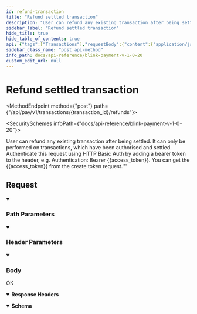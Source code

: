 ```yaml
---
id: refund-transaction
title: "Refund settled transaction"
description: "User can refund any existing transaction after being settled. It can only be performed on transactions, which have been authorised and settled. Authenticate this request using HTTP Basic Auth by adding a bearer token to the header, e.g. Authentication: Bearer {{access_token}}. You can get the {{access_token}} from the create token request.'''"
sidebar_label: "Refund settled transaction"
hide_title: true
hide_table_of_contents: true
api: {"tags":["Transactions"],"requestBody":{"content":{"application/json":{"schema":{"type":"object","x-examples":{"Example 1":{"partial_refund":true,"amount":1.01,"reference":"refund note"}},"properties":{"partial_refund":{"type":"boolean","description":"If the transaction is a partial refund, then it set to be true. Default value is false.","default":false},"amount":{"type":"number","description":"Amount is required if it’s a partial refund. The amount must not be greater than the original received amount minus any already refunded amount."},"reference":{"type":"string","description":"Amount is required if it’s a partial refund. The amount must not be greater than the original received amount minus any already refunded amount."}},"required":["partial_refund"]},"examples":{"Example 1":{"value":{"partial_refund":true,"amount":1.01,"reference":"refund note"}}}}}},"parameters":[{"name":"Authorization","in":"header","schema":{"type":"string"},"example":"Bearer {{access_token}}","description":"Bearer eyJ0eXAiOiJKV1QiLCJhbG..."},{"name":"transaction_id","in":"path","description":"The id of the transaction","schema":{"type":"string"},"required":true},{"schema":{"type":"string"},"in":"header","name":"Content-Type","description":"application/json"}],"responses":{"200":{"description":"OK","headers":{},"content":{"application/json":{"schema":{"type":"object","properties":{"success":{"type":"boolean"},"message":{"type":"string"},"amount":{"type":"integer"},"reference":{"type":"string"},"transaction_id":{"type":"string"}},"x-examples":{"Example 1":{"success":true,"message":"Refunded successfully","amount":"1.01","reference":"refund note","transaction_id":"BL-2349AGB"}}},"example":{"success":true,"message":"Refunded successfully","amount":1,"reference":"Refund settled transaction at 07-09-23 10:05:35","transaction_id":"BL-63U4P14ZR5"}}}}},"operationId":"refund-transaction","description":"User can refund any existing transaction after being settled. It can only be performed on transactions, which have been authorised and settled. Authenticate this request using HTTP Basic Auth by adding a bearer token to the header, e.g. Authentication: Bearer {{access_token}}. You can get the {{access_token}} from the create token request.'''\n","method":"post","path":"/api/pay/v1/transactions/{transaction_id}/refunds","servers":[{"url":"https://secure.blinkpayment.co.uk"},{"url":"https://gateway2.blinkpayment.co.uk"}],"jsonRequestBodyExample":{"partial_refund":false,"amount":0,"reference":"string"},"info":{"title":"Blink Payment v1.0.20","description":"Blink Payment API Docs","version":"1.0.0","contact":{"name":"Blink Payment","email":"developers@blinkpayment.co.uk","url":"blinkpayment.co.uk"},"license":{"name":"MIT License","url":"https://opensource.org/licenses/MIT"}},"postman":{"name":"Refund settled transaction","description":{"content":"User can refund any existing transaction after being settled. It can only be performed on transactions, which have been authorised and settled. Authenticate this request using HTTP Basic Auth by adding a bearer token to the header, e.g. Authentication: Bearer {{access_token}}. You can get the {{access_token}} from the create token request.'''\n","type":"text/plain"},"url":{"path":["api","pay","v1","transactions",":transaction_id","refunds"],"host":["{{baseUrl}}"],"query":[],"variable":[{"disabled":false,"description":{"content":"(Required) The id of the transaction","type":"text/plain"},"type":"any","value":"","key":"transaction_id"}]},"header":[{"key":"Content-Type","value":"application/json"},{"key":"Accept","value":"application/json"}],"method":"POST","body":{"mode":"raw","raw":"\"\"","options":{"raw":{"language":"json"}}}}}
sidebar_class_name: "post api-method"
info_path: docs/api-reference/blink-payment-v-1-0-20
custom_edit_url: null
---
```



<h1 className={"openapi__heading"}>Refund settled transaction</h1>

<MethodEndpoint method={"post"} path={"/api/pay/v1/transactions/{transaction_id}/refunds"}></MethodEndpoint>

<SecuritySchemes infoPath={"docs/api-reference/blink-payment-v-1-0-20"}></SecuritySchemes>



User can refund any existing transaction after being settled. It can only be performed on transactions, which have been authorised and settled. Authenticate this request using HTTP Basic Auth by adding a bearer token to the header, e.g. Authentication: Bearer {{access_token}}. You can get the {{access_token}} from the create token request.'''


## Request

<details style={{"marginBottom":"1rem"}} className={"openapi-markdown__details"} data-collapsed={false} open={true}><summary style={{}}><h3 className={"openapi-markdown__details-summary-header-params"}>Path Parameters</h3></summary><div><ul><ParamsItem className={"paramsItem"} param={{"name":"transaction_id","in":"path","description":"The id of the transaction","schema":{"type":"string"},"required":true}}></ParamsItem></ul></div></details><details style={{"marginBottom":"1rem"}} className={"openapi-markdown__details"} data-collapsed={false} open={true}><summary style={{}}><h3 className={"openapi-markdown__details-summary-header-params"}>Header Parameters</h3></summary><div><ul><ParamsItem className={"paramsItem"} param={{"name":"Authorization","in":"header","schema":{"type":"string"},"example":"Bearer {{access_token}}","description":"Bearer eyJ0eXAiOiJKV1QiLCJhbG..."}}></ParamsItem><ParamsItem className={"paramsItem"} param={{"schema":{"type":"string"},"in":"header","name":"Content-Type","description":"application/json"}}></ParamsItem></ul></div></details><MimeTabs className={"openapi-tabs__mime"}><TabItem label={"application/json"} value={"application/json-schema"}><details style={{}} className={"openapi-markdown__details mime"} data-collapsed={false} open={true}><summary style={{}} className={"openapi-markdown__details-summary-mime"}><h3 className={"openapi-markdown__details-summary-header-body"}>Body</h3></summary><div style={{"textAlign":"left","marginLeft":"1rem"}}></div><ul style={{"marginLeft":"1rem"}}><SchemaItem collapsible={false} name={"partial_refund"} required={true} schemaName={"boolean"} qualifierMessage={undefined} schema={{"type":"boolean","description":"If the transaction is a partial refund, then it set to be true. Default value is false.","default":false}}></SchemaItem><SchemaItem collapsible={false} name={"amount"} required={false} schemaName={"number"} qualifierMessage={undefined} schema={{"type":"number","description":"Amount is required if it’s a partial refund. The amount must not be greater than the original received amount minus any already refunded amount."}}></SchemaItem><SchemaItem collapsible={false} name={"reference"} required={false} schemaName={"string"} qualifierMessage={undefined} schema={{"type":"string","description":"Amount is required if it’s a partial refund. The amount must not be greater than the original received amount minus any already refunded amount."}}></SchemaItem></ul></details></TabItem></MimeTabs><div><div><ApiTabs><TabItem label={"200"} value={"200"}><div>

OK

</div><details style={{"textAlign":"left","marginBottom":"1rem"}} className={"openapi-markdown__details"} data-collaposed={true} open={false}><summary style={{}}><strong>Response Headers</strong></summary><ul style={{"marginLeft":"1rem"}}></ul></details><div><MimeTabs className={"openapi-tabs__mime"} schemaType={"response"}><TabItem label={"application/json"} value={"application/json"}><SchemaTabs className={"openapi-tabs__schema"}><TabItem label={"Schema"} value={"Schema"}><details style={{}} className={"openapi-markdown__details response"} data-collapsed={false} open={true}><summary style={{}} className={"openapi-markdown__details-summary-response"}><strong>Schema</strong></summary><div style={{"textAlign":"left","marginLeft":"1rem"}}></div><ul style={{"marginLeft":"1rem"}}><SchemaItem collapsible={false} name={"success"} required={false} schemaName={"boolean"} qualifierMessage={undefined} schema={{"type":"boolean"}}></SchemaItem><SchemaItem collapsible={false} name={"message"} required={false} schemaName={"string"} qualifierMessage={undefined} schema={{"type":"string"}}></SchemaItem><SchemaItem collapsible={false} name={"amount"} required={false} schemaName={"integer"} qualifierMessage={undefined} schema={{"type":"integer"}}></SchemaItem><SchemaItem collapsible={false} name={"reference"} required={false} schemaName={"string"} qualifierMessage={undefined} schema={{"type":"string"}}></SchemaItem><SchemaItem collapsible={false} name={"transaction_id"} required={false} schemaName={"string"} qualifierMessage={undefined} schema={{"type":"string"}}></SchemaItem></ul></details></TabItem><TabItem label={"Example (from schema)"} value={"Example (from schema)"}><ResponseSamples responseExample={"{\n  \"success\": true,\n  \"message\": \"string\",\n  \"amount\": 0,\n  \"reference\": \"string\",\n  \"transaction_id\": \"string\"\n}"} language={"json"}></ResponseSamples></TabItem><TabItem label={"Example"} value={"Example"}><ResponseSamples responseExample={"{\n  \"success\": true,\n  \"message\": \"Refunded successfully\",\n  \"amount\": 1,\n  \"reference\": \"Refund settled transaction at 07-09-23 10:05:35\",\n  \"transaction_id\": \"BL-63U4P14ZR5\"\n}"} language={"json"}></ResponseSamples></TabItem></SchemaTabs></TabItem></MimeTabs></div></TabItem></ApiTabs></div></div>
      